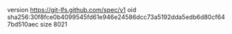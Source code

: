 version https://git-lfs.github.com/spec/v1
oid sha256:30f8fce0b4099545fd61e946e24586dcc73a5192dda5edb6d80cf647bd510aec
size 8021
